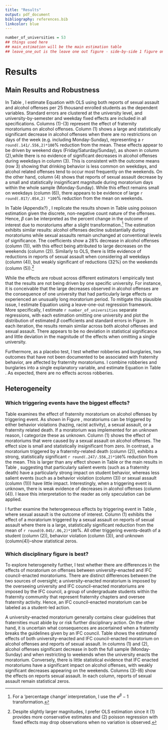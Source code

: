 ```yaml
---
title: "Results"
output: pdf_document
bibliography: references.bib
linkcolor: blue
---
```

```r
number_of_universities = 53
## things used here
## main_estimation will be the main estimation table
## leave_one_out is the leave one out figure - side-by-side 1 figure only. 
```


# Results

## Main Results and Robustness

In Table \ref{tab:main_results}, I estimate Equation \ref{main_model} with OLS using both reports of sexual assault and alcohol offenses per 25 thousand enrolled students as the dependent variables. Standard errors are clustered at the university level, and university-by-semester and weekday fixed effects are included in all specifications. Columns (1)-(3) represent the effect of fraternity moratoriums  on alcohol offenses. Column (1) shows a large and statistically significant decrease in alcohol offenses when there are no restrictions on days of the week  (e.g. including Monday-Sunday), representing a `r round(.141/.556,2)*100`% reduction from the mean. These effects appear to be driven by weekend days (Friday/Saturday/Sunday), as shown in column (2),while there is no evidence of significant decreases in alcohol offenses during weekdays in column (3). This is consistent with the outcome means (row 3) showing that drinking behavior is less common on weekdays, and alcohol related offenses tend to occur most frequently on the weekends. On the other hand, column (4) shows that reports of sexual assault decrease by a small and statistically insignificant magnitude during moratorium days within the whole sample (Monday-Sunday). While this effect remains small on weekdays (column (6)), there appears to be evidence of large `r round(.017/.054,2) *100`% reduction from the mean on weekends.

In Table (Appendix?) \ref{tab:poisson_results}, I replicate the results shown in Table \ref{tab:main_results} using poisson estimation given the discrete, non-negative count nature of the offenses. Hence, $\beta$ can be interpreted as the percent change in the outcome of interest due to moratoriums after a slight transformation.^[For a 'percentage change' interpretation, I use the $e^\beta-1$ transformation.] The estimation exhibits similar results: alcohol offenses decline substantially during moratoriums while sexual assaults remain unchanged at conventional levels of significance. The coefficients show a 28% decrease in alcohol offenses (column (1)), with this effect being attributed to large decreases on the weekends (column (2)). Similarly to OLS, there is little evidence of reductions in reports of sexual assault when considering all weekdays (column (4)), but weakly significant of reductions (32%) on the weekends (column (5)).^[Despite slightly larger magnitudes, I prefer OLS estimation since it (1) provides more conservative estimates and (2) poisson regression with fixed effects may drop observations when no variation is observed.]

While the effects are robust across different estimators I empirically test that the results are not being driven by one specific university. For instance, it is conceivable that the large decreases observed in alcohol offenses are the consequence of one university that had particularly large effects or experienced an unusually long moratorium period. To mitigate this plausible issue, I estimate Equation \ref{main_model} using a leave-one-out regression framework. More specifically, I estimate `r number_of_universities` separate regressions, with each estimation omitting one university and plot the distribution of estimated $\beta$ coefficients and standard errors in Figure \ref{loo}. In each iteration, the results remain similar across both alcohol offenses and sexual assault. There appears to be no deviation in statistical significance and little deviation in the magnitude of the effects when omitting a single university.

Furthermore, as a placebo test, I test whether robberies and burglaries, two outcomes that have not been documented to be associated with fraternity behavior, are affected by fraternity moratoriums. I combine robberies and burglaries into a single explanatory variable, and estimate Equation \ref{main_model} in Table \ref{tab:robbery}. As expected, there are no effects across robberies.

## Heterogeneity

### Which triggering events have the biggest effects?

Table \ref{tab:hetero_trigger_alc} examines the effect of fraternity moratorium on alcohol offenses by triggering event. As shown in Figure \ref{trigger_plot}, moratoriums can be triggered by either behavior violations (hazing, racist activity), a sexual assault, or a fraternity related death. If a moratorium was implemented for an unknown reason, I categorize these as unknown. Column (1) shows the effect of moratoriums that were caused by a sexual assault on alcohol offenses. The effect size is small and statistically insignificant from zero. In contrast, a moratorium triggered by a fraternity-related death (column (2)), exhibits a strong, statistically significant `r round(.247/.556,2)*100`% reduction from the mean. This is larger than any effect shown in Table \ref{tab:hetero_trigger_alc} or the main results in Table \ref{tab:main_results}, suggesting that particularly salient events (such as a fraternity death) have a particularly strong impact on student behavior, whereas less salient events (such as a behavior violation (column (3)) or sexual assault (column (1))) have little impact. Interestingly, when a triggering event is unknown, there is weak evidence of decreases in alcohol offenses (column (4)). I leave this interpretation to the reader as only speculation can be applied.

I further examine the heterogeneous effects by triggering event in Table \ref{tab:hetero_trigger_sex}, where sexual assault is the outcome of interest. Column (1) exhibits the effect of a moratorium triggered by a sexual assault on reports of sexual assault where there is a large, statistically significant reduction from the mean of `r round(0.045/.06,2)*100`%. All other triggering events--death of a student (column (2)), behavior violation (column (3)), and unknown (column(4))--show statistical zeros. 


### Which disciplinary figure is best?

To explore heterogeneity further, I test whether there are differences in the effects of moratorium on offenses between university-enacted  and IFC council-enacted moratoriums. There are distinct differences between the two sources of oversight; a university-enacted moratorium is imposed by the overseeing university and IFC council-enacted moratoriums are imposed by the IFC council, a group of undergraduate students within the fraternity community that represent fraternity chapters and oversee fraternity activity. Hence, an IFC council-enacted moratorium can be labeled as a student-led action. 

A university-enacted moratorium generally contains clear guidelines that fraternities must abide by or risk further disciplinary action. On the other hand, it is uncertain what consequences are ascertained when a fraternity breaks the guidelines given by an IFC council. Table \ref{tab:hetero_uni_ifc} shows the estimated effects of both university-enacted and IFC council-enacted moratorium on alcohol offenses and reports of sexual assault. In columns (1) and (2), alcohol offenses significant decrease in both the full sample (Monday-Sunday) and when restricting to weekends when the university enacts the moratorium. Conversely, there is little statistical evidence that IFC enacted moratoriums have a significant impact on alcohol offenses, with weakly significant decreases appearing on the weekends. Columns (3)-(6) show the effects on reports sexual assault. In each column, reports of sexual assault remain statistical zeros. 

